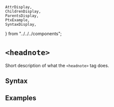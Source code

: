     AttrDisplay,
    ChildrenDisplay,
    ParentsDisplay,
    PtxExample,
    SyntaxDisplay,
} from "../../../components";

# `<headnote>`

Short description of what the `<headnote>` tag does.

## Syntax

<SyntaxDisplay name="headnote" />

## Examples

    